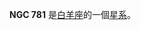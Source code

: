 {{NGCInfoBox|NGCID=NGC 781|發現者=弗里德里希·威廉·赫歇爾|發現日期=1784年10月16日|其他編號=UGC 1482,MCG 2-6-10,ZWG 438.11|曆元=J2000.0
|赤經=2時0分8.8秒
|赤緯=12°39'20"|星座=白羊座|星體=星系|星等=13.3|表面亮度=12.6|藍等=14.1}}

'''NGC 781''' 是[[白羊座|白羊座]]的一個[[星系|星系]]。

{{NGCReference|781}}

{{Catalogs|NGC=781}}
